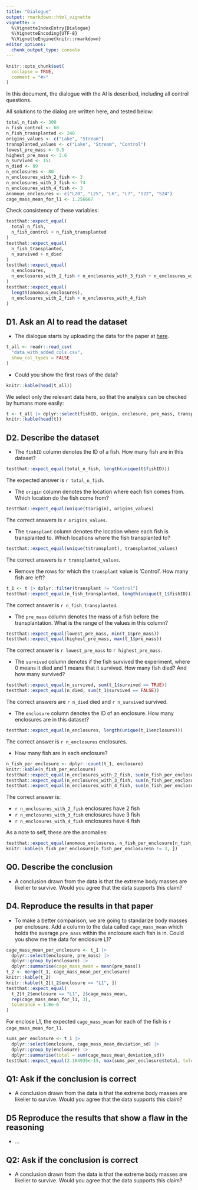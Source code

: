 ```yaml
---
title: "Dialogue"
output: rmarkdown::html_vignette
vignette: >
  %\VignetteIndexEntry{Dialogue}
  %\VignetteEncoding{UTF-8}
  %\VignetteEngine{knitr::rmarkdown}
editor_options: 
  chunk_output_type: console
---
```


```r
knitr::opts_chunk$set(
  collapse = TRUE,
  comment = "#>"
)
```

In this document, the dialogue with the AI
is described, including all control questions.

All solutions to the dialog are written here,
and tested below:

```r
total_n_fish <- 300
n_fish_control <- 60
n_fish_transplanted <- 240
origins_values <- c("Lake", "Stream")
transplanted_values <- c("Lake", "Stream", "Control")
lowest_pre_mass <- 0.5
highest_pre_mass <- 3.6
n_survived <- 151
n_died <- 89
n_enclosures <- 80
n_enclosures_with_2_fish <- 3
n_enclosures_with_3_fish <- 74
n_enclosures_with_4_fish <- 3
anomous_enclosures <- c("L20", "L25", "L6", "L7", "S22", "S24")
cage_mass_mean_for_l1 <- 1.256667
```

Check consistency of these variables:

```r
testthat::expect_equal(
  total_n_fish,
  n_fish_control + n_fish_transplanted
)
testthat::expect_equal(
  n_fish_transplanted,
  n_survived + n_died
)
testthat::expect_equal(
  n_enclosures,
  n_enclosures_with_2_fish + n_enclosures_with_3_fish + n_enclosures_with_4_fish
)
testthat::expect_equal(
  length(anomous_enclosures),
  n_enclosures_with_2_fish + n_enclosures_with_4_fish
)
```

## D1. Ask an AI to read the dataset

- The dialogue starts by uploading the data for the paper
  at [here](https://github.com/richelbilderbeek/Bolnick_and_Stutz_2017/blob/master/Bolnick_traits.txt).


```r
t_all <- readr::read_csv(
  "data_with_added_cols.csv", 
  show_col_types = FALSE
)
```

- Could you show the first rows of the data?

```r
knitr::kable(head(t_all))
```

We select only the relevant data here, so that the analysis can be checked
by humans more easily:

```r
t <- t_all |> dplyr::select(fishID, origin, enclosure, pre_mass, transplant,  cage_mass_mean_deviation_sd, survived)
knitr::kable(head(t))
```

## D2. Describe the dataset

- The `fishID` column denotes the ID of a fish. How many fish are in this dataset?

```r
testthat::expect_equal(total_n_fish, length(unique(t$fishID)))
```

The expected answer is `r total_n_fish`.

- The `origin` column denotes the location where each fish comes from.
  Which location do the fish come from?

```r
testthat::expect_equal(unique(t$origin), origins_values)
```

The correct answers is `r origins_values`.

- The `transplant` column denotes the location where each fish is transplanted
  to.
  Which locations where the fish transplanted to?

```r
testthat::expect_equal(unique(t$transplant), transplanted_values)
```

The correct answers is `r transplanted_values`.

- Remove the rows for which the `transplant` value is 'Control'. How
  many fish are left?

```r
t_1 <- t |> dplyr::filter(transplant != "Control") 
testthat::expect_equal(n_fish_transplanted, length(unique(t_1$fishID)))
```

The correct answer is `r n_fish_transplanted`.

- The `pre_mass` column denotes the mass of a fish before the transplantation.
  What is the range of the values in this column?

```r
testthat::expect_equal(lowest_pre_mass, min(t_1$pre_mass))
testthat::expect_equal(highest_pre_mass, max(t_1$pre_mass))
```

The correct answer is `r lowest_pre_mass` to `r highest_pre_mass`.

- The `survived` column denotes if the fish survived the experiment,
  where 0 means it died and 1 means that it survived.
  How many fish died? And how many survived?

```r
testthat::expect_equal(n_survived, sum(t_1$survived == TRUE))
testthat::expect_equal(n_died, sum(t_1$survived == FALSE))
```

The correct answers are `r n_died` died and `r n_survived` survived.

- The `enclosure` column denotes the ID of an enclosure.
  How many enclosures are in this dataset?

```r
testthat::expect_equal(n_enclosures, length(unique(t_1$enclosure)))
```

The correct answer is `r n_enclosures` enclosures.

- How many fish are in each enclosure?

```r
n_fish_per_enclosure <- dplyr::count(t_1, enclosure)
knitr::kable(n_fish_per_enclosure)
testthat::expect_equal(n_enclosures_with_2_fish, sum(n_fish_per_enclosure$n == 2))
testthat::expect_equal(n_enclosures_with_3_fish, sum(n_fish_per_enclosure$n == 3))
testthat::expect_equal(n_enclosures_with_4_fish, sum(n_fish_per_enclosure$n == 4))
```

The correct answer is:

- `r n_enclosures_with_2_fish` enclosures have 2 fish
- `r n_enclosures_with_3_fish` enclosures have 3 fish 
- `r n_enclosures_with_4_fish` enclosures have 4 fish 

As a note to self, these are the anomalies:

```r
testthat::expect_equal(anomous_enclosures, n_fish_per_enclosure[n_fish_per_enclosure$n != 3, ]$enclosure)
knitr::kable(n_fish_per_enclosure[n_fish_per_enclosure$n != 3, ])
```

## **Q0**. Describe the conclusion

- A conclusion drawn from the data
  is that the extreme body masses
  are likelier to survive. Would you agree that the data supports
  this claim?

## D4. Reproduce the results in that paper

- To make a better comparison, we are going to standarize
  body masses per enclosure. Add a column to the
  data called `cage_mass_mean` which holds the average
  `pre_mass` within the enclosure each fish is in.
  Could you show me the data for enclosure L1?

```r
cage_mass_mean_per_enclosure <- t_1 |> 
  dplyr::select(enclosure, pre_mass) |>
  dplyr::group_by(enclosure) |>
  dplyr::summarise(cage_mass_mean = mean(pre_mass))
t_2 <- merge(t_1, cage_mass_mean_per_enclosure)
knitr::kable(t_2)
knitr::kable(t_2[t_2$enclosure == "L1", ])
testthat::expect_equal(
  t_2[t_2$enclosure == "L1", ]$cage_mass_mean,
  rep(cage_mass_mean_for_l1, 3),
  tolerance = 1.0e-6
)
```

For enclose L1, the expected  `cage_mass_mean` 
for each of the fish is `r cage_mass_mean_for_l1`.


```r
sums_per_enclosure <- t_1 |> 
  dplyr::select(enclosure, cage_mass_mean_deviation_sd) |>
  dplyr::group_by(enclosure) |>
  dplyr::summarise(total = sum(cage_mass_mean_deviation_sd))
testthat::expect_equal(2.164935e-15, max(sums_per_enclosure$total, tolerance = 1.0e-16))
```

## **Q1**: Ask if the conclusion is correct

- A conclusion drawn from the data
  is that the extreme body masses
  are likelier to survive. Would you agree that the data supports
  this claim?


## D5 Reproduce the results that show a flaw in the reasoning

- ...

## **Q2**: Ask if the conclusion is correct

- A conclusion drawn from the data
  is that the extreme body masses
  are likelier to survive. Would you agree that the data supports
  this claim?









